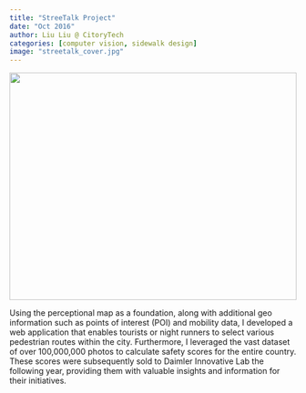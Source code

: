 ```yaml
---
title: "StreeTalk Project"
date: "Oct 2016"
author: Liu Liu @ CitoryTech 
categories: [computer vision, sidewalk design]
image: "streetalk_cover.jpg"
---
```


<img src="streetalk_cover.jpg" style="height: 400px; width: 100%; object-fit: cover;">

Using the perceptional map as a foundation, along with additional geo information such as points of interest (POI) and mobility data, I developed a web application that enables tourists or night runners to select various pedestrian routes within the city. Furthermore, I leveraged the vast dataset of over 100,000,000 photos to calculate safety scores for the entire country. These scores were subsequently sold to Daimler Innovative Lab the following year, providing them with valuable insights and information for their initiatives.